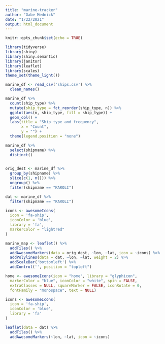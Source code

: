 ```yaml
---
title: "marine-tracker"
author: "Gabe Mednick"
date: "1/22/2021"
output: html_document
---
```


```r
knitr::opts_chunk$set(echo = TRUE)
```

```r
library(tidyverse)
library(shiny)
library(shiny.semantic)
library(janitor)
library(leaflet)
library(scales)
theme_set(theme_light())
```

```r
marine_df <- read_csv('ships.csv') %>% 
  clean_names()

marine_df %>% 
  count(ship_type) %>% 
  mutate(ship_type = fct_reorder(ship_type, n)) %>% 
  ggplot(aes(n, ship_type, fill = ship_type)) +
  geom_col() +
  labs(title = "Ship type and frequency",
       x = "Count",
       y = "") +
  theme(legend.position = "none")

marine_df %>% 
  select(shipname) %>% 
  distinct()
  
```

```r
orig_dest <- marine_df %>% 
  group_by(shipname) %>% 
  slice(c(1, n())) %>%
  ungroup() %>% 
  filter(shipname == "KAROLI")

dat <- marine_df %>% 
  filter(shipname == "KAROLI")

icons <- awesomeIcons(
  icon = 'fa-ship',
  iconColor = 'blue',
  library = 'fa',
  markerColor = "lightred"
)

marine_map <- leaflet() %>% 
  addTiles() %>% 
  addAwesomeMarkers(data = orig_dest, ~lon, ~lat, icon = ~icons) %>% 
  addPolylines(data = dat, ~lon, ~lat, weight = 2) %>% 
  addScaleBar('bottomleft') %>%
  addControl('', position = "topleft")

```

```r
home <- awesomeIcons(icon = "home", library = "glyphicon",
  markerColor = "blue", iconColor = "white", spin = FALSE,
  extraClasses = NULL, squareMarker = FALSE, iconRotate = 0,
  fontFamily = "monospace", text = NULL)

icons <- awesomeIcons(
  icon = 'fa-ship',
  iconColor = 'blue',
  library = 'fa'
)

leaflet(data = dat) %>% 
  addTiles() %>% 
  addAwesomeMarkers(~lon, ~lat, icon = ~icons)


```

